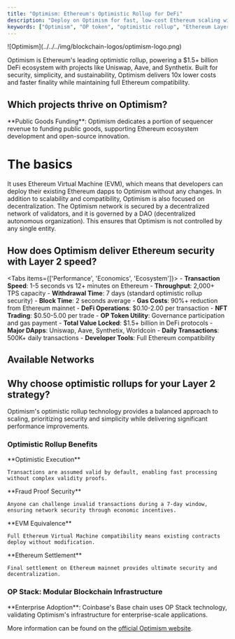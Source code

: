 ```yaml
---
title: "Optimism: Ethereum's Optimistic Rollup for DeFi"
description: "Deploy on Optimism for fast, low-cost Ethereum scaling with optimistic rollup technology. Compare Optimism's EVM compatibility, DeFi ecosystem, and governance model."
keywords: ["Optimism", "OP token", "optimistic rollup", "Ethereum Layer 2", "DeFi", "EVM compatible", "DAO governance"]
---
```



<div className="flex items-start gap-6 mb-8">
  <div className="flex-shrink-0 w-16">
    ![Optimism](../../../img/blockchain-logos/optimism-logo.png)
  </div>
  <div className="flex-1">
    <p className="text-lg mb-4">
      Optimism is Ethereum's leading optimistic rollup, powering a $1.5+ billion DeFi ecosystem with projects like Uniswap, Aave, and Synthetix. Built for security, simplicity, and sustainability, Optimism delivers 10x lower costs and faster finality while maintaining full Ethereum compatibility.
    </p>
  </div>
</div>

## Which projects thrive on Optimism?

<Cards>
  <Card title="DeFi Protocols" description="Uniswap, Aave, Synthetix, and other major DeFi platforms leveraging Optimism's low fees and Ethereum security for better user experience." />
  <Card title="NFT Marketplaces" description="OpenSea, Foundation, and creators using Optimism for affordable NFT minting and trading without compromising on security." />
  <Card title="DAO Governance" description="Organizations using OP governance tokens and Optimism's infrastructure for decentralized decision-making and treasury management." />
  <Card title="Social & Gaming" description="Web3 social platforms and blockchain games requiring frequent transactions with minimal costs for user engagement." />
</Cards>

<Callout type="info">
  **Public Goods Funding**: Optimism dedicates a portion of sequencer revenue to funding public goods, supporting Ethereum ecosystem development and open-source innovation.
</Callout>

# The basics

It uses Ethereum Virtual Machine (EVM), which means that developers can deploy
their existing Ethereum dapps to Optimism without any changes. In addition to
scalability and compatibility, Optimism is also focused on decentralization. The
Optimism network is secured by a decentralized network of validators, and it is
governed by a DAO (decentralized autonomous organization). This ensures that
Optimism is not controlled by any single entity.

## How does Optimism deliver Ethereum security with Layer 2 speed?

<Tabs items={['Performance', 'Economics', 'Ecosystem']}>
  <Tab value="Performance">
    - **Transaction Speed**: 1-5 seconds vs 12+ minutes on Ethereum
    - **Throughput**: 2,000+ TPS capacity
    - **Withdrawal Time**: 7 days (standard optimistic rollup security)
    - **Block Time**: 2 seconds average
  </Tab>
  <Tab value="Economics">
    - **Gas Costs**: 90%+ reduction from Ethereum mainnet
    - **DeFi Operations**: $0.10-2.00 per transaction
    - **NFT Trading**: $0.50-5.00 per trade
    - **OP Token Utility**: Governance participation and gas payment
  </Tab>
  <Tab value="Ecosystem">
    - **Total Value Locked**: $1.5+ billion in DeFi protocols
    - **Major DApps**: Uniswap, Aave, Synthetix, Worldcoin
    - **Daily Transactions**: 500K+ daily transactions
    - **Developer Tools**: Full Ethereum compatibility
  </Tab>
</Tabs>

## Available Networks

<Cards>
  <Card 
    title="OP Mainnet" 
    description="Production optimistic rollup with ETH for gas fees and OP for governance. Home to major DeFi protocols and $1.5B+ TVL."
  />
  <Card 
    title="OP Sepolia Testnet" 
    description="Development environment with free test ETH for experimentation. Perfect for testing DeFi integrations and optimistic rollup features."
  />
</Cards>

## Why choose optimistic rollups for your Layer 2 strategy?

Optimism's optimistic rollup technology provides a balanced approach to scaling, prioritizing security and simplicity while delivering significant performance improvements.

### Optimistic Rollup Benefits

<Steps>
  <Step>
    **Optimistic Execution**
    
    Transactions are assumed valid by default, enabling fast processing without complex validity proofs.
  </Step>
  
  <Step>
    **Fraud Proof Security**
    
    Anyone can challenge invalid transactions during a 7-day window, ensuring network security through economic incentives.
  </Step>
  
  <Step>
    **EVM Equivalence**
    
    Full Ethereum Virtual Machine compatibility means existing contracts deploy without modification.
  </Step>
  
  <Step>
    **Ethereum Settlement**
    
    Final settlement on Ethereum mainnet provides ultimate security and decentralization.
  </Step>
</Steps>

### OP Stack: Modular Blockchain Infrastructure

<Cards>
  <Card 
    title="Customizable Rollups" 
    description="Build custom Layer 2 chains using the open-source OP Stack, sharing security and liquidity with the Optimism ecosystem."
  />
  <Card 
    title="Superchain Vision" 
    description="Join the emerging Superchain network of interoperable OP Stack chains, creating a unified scaling ecosystem."
  />
  <Card 
    title="Governance Participation" 
    description="OP token holders vote on protocol upgrades, public goods funding, and network parameters in the Optimism Collective."
  />
</Cards>

<Callout type="tip">
  **Enterprise Adoption**: Coinbase's Base chain uses OP Stack technology, validating Optimism's infrastructure for enterprise-scale applications.
</Callout>

More information can be found on the [official Optimism website](https://console.optimism.io/).
